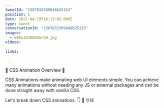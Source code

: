 ```yaml
---
tweetId: "1387832309848625153"
position: 1
date: 2021-04-29T18:13:02.000Z
type: tweet
conversationId: "1387832309848625153"
images:
  - E0KSIQnWUAQGrG9.jpg
videos:
  
links:
  
---
```

🔵 CSS Animation Overview 🔵 

CSS Animations make animating web UI elements simple. You can achieve many animations without needing any JS or external packages and can be done straight away with vanilla CSS.

Let's break down CSS animations. 👇 🧵 1/14 
